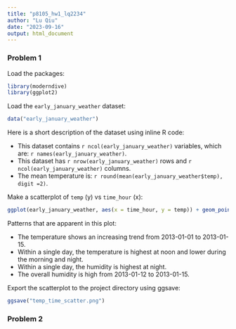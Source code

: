 ```yaml
---
title: "p8105_hw1_lq2234"
author: "Lu Qiu"
date: "2023-09-16"
output: html_document
---
```


### Problem 1

Load the packages:
```r
library(moderndive)
library(ggplot2)
```

Load the `early_january_weather` dataset:

```r
data("early_january_weather")
```
Here is a short description of the dataset using inline R code:

* This dataset contains `r ncol(early_january_weather)` variables, which are:  `r names(early_january_weather)`.  
* This dataset has `r nrow(early_january_weather)` rows and `r ncol(early_january_weather)` columns.  
* The mean temperature is: `r round(mean(early_january_weather$temp), digit =2)`.

Make a scatterplot of `temp` (y) vs `time_hour` (x):

```r
ggplot(early_january_weather, aes(x = time_hour, y = temp)) + geom_point(aes(colour=humid)) + scale_x_datetime(date_breaks = "1 day")
```
Patterns that are apparent in this plot:

* The temperature shows an increasing trend from 2013-01-01 to 2013-01-15.  
* Within a single day, the temperature is highest at noon and lower during the morning and night.
* Within a single day, the humidity is highest at night.
* The overall humidity is high from 2013-01-12 to 2013-01-15.

Export the scatterplot to the project directory using ggsave:
```r
ggsave("temp_time_scatter.png")
```



### Problem 2

